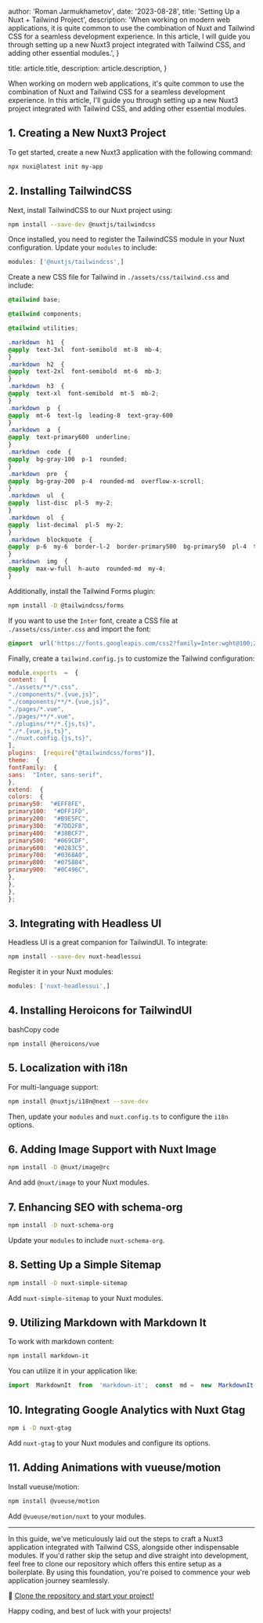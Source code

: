 
  author: 'Roman Jarmukhametov',
  date: '2023-08-28',
  title: 'Setting Up a Nuxt + Tailwind Project',
  description:
    'When working on modern web applications, it is quite common to use the combination of Nuxt and Tailwind CSS for a seamless development experience. In this article, I will guide you through setting up a new Nuxt3 project integrated with Tailwind CSS, and adding other essential modules.',
}

  title: article.title,
  description: article.description,
}


When working on modern web applications, it's quite common to use the combination of Nuxt and Tailwind CSS for a seamless development experience. In this article, I'll guide you through setting up a new Nuxt3 project integrated with Tailwind CSS, and adding other essential modules.

## 1. **Creating a New Nuxt3 Project**

To get started, create a new Nuxt3 application with the following command:
```bash
npx nuxi@latest init my-app
```
## 2. **Installing TailwindCSS**

Next, install TailwindCSS to our Nuxt project using:
```bash
npm install --save-dev @nuxtjs/tailwindcss
```
Once installed, you need to register the TailwindCSS module in your Nuxt configuration. Update your `modules` to include:

```javascript
modules: ['@nuxtjs/tailwindcss',]
```

Create a new CSS file for Tailwind in `./assets/css/tailwind.css` and include:

```css
@tailwind base;

@tailwind components;

@tailwind utilities;

.markdown  h1  {
@apply  text-3xl  font-semibold  mt-8  mb-4;
}
.markdown  h2  {
@apply  text-2xl  font-semibold  mt-6  mb-3;
}
.markdown  h3  {
@apply  text-xl  font-semibold  mt-5  mb-2;
}
.markdown  p  {
@apply  mt-6  text-lg  leading-8  text-gray-600
}
.markdown  a  {
@apply  text-primary600  underline;
}
.markdown  code  {
@apply  bg-gray-100  p-1  rounded;
}
.markdown  pre  {
@apply  bg-gray-200  p-4  rounded-md  overflow-x-scroll;
}
.markdown  ul  {
@apply  list-disc  pl-5  my-2;
}
.markdown  ol  {
@apply  list-decimal  pl-5  my-2;
}
.markdown  blockquote  {
@apply  p-6  my-6  border-l-2  border-primary500  bg-primary50  pl-4  text-lg  font-medium  leading-8;
}
.markdown  img  {
@apply  max-w-full  h-auto  rounded-md  my-4;
}
```

Additionally, install the Tailwind Forms plugin:

```bash
npm install -D @tailwindcss/forms
```

If you want to use the `Inter` font, create a CSS file at `./assets/css/inter.css` and import the font:

```css
@import  url('https://fonts.googleapis.com/css2?family=Inter:wght@100;200;300;400;500;600;700;800;900&display=swap');
```

Finally, create a `tailwind.config.js` to customize the Tailwind configuration:

```javascript
module.exports  =  {
content:  [
"./assets/**/*.css",
"./components/*.{vue,js}",
"./components/**/*.{vue,js}",
"./pages/*.vue",
"./pages/**/*.vue",
"./plugins/**/*.{js,ts}",
"./*.{vue,js,ts}",
"./nuxt.config.{js,ts}",
],
plugins:  [require("@tailwindcss/forms")],
theme:  {
fontFamily:  {
sans:  "Inter, sans-serif",
},
extend:  {
colors:  {
primary50:  "#EFF8FE",
primary100:  "#DFF1FD",
primary200:  "#B9E5FC",
primary300:  "#7DD2FB",
primary400:  "#38BCF7",
primary500:  "#069CDF",
primary600:  "#0283C5",
primary700:  "#0368A0",
primary800:  "#075884",
primary900:  "#0C496C",
},
},
},
};
```

## 3. **Integrating with Headless UI**

Headless UI is a great companion for TailwindUI. To integrate:

```bash
npm install --save-dev nuxt-headlessui
```

Register it in your Nuxt modules:

```javascript
modules: ['nuxt-headlessui',]
```

## 4. **Installing Heroicons for TailwindUI**

bashCopy code

`npm install @heroicons/vue`

## 5. **Localization with i18n**

For multi-language support:

```bash
npm install @nuxtjs/i18n@next --save-dev
```

Then, update your `modules` and `nuxt.config.ts` to configure the `i18n` options.

## 6. **Adding Image Support with Nuxt Image**

```bash
npm install -D @nuxt/image@rc
```

And add `@nuxt/image` to your Nuxt modules.

## 7. **Enhancing SEO with schema-org**

```bash
npm install -D nuxt-schema-org
```

Update your `modules` to include `nuxt-schema-org`.

## 8. **Setting Up a Simple Sitemap**

```bash
npm install -D nuxt-simple-sitemap
```

Add `nuxt-simple-sitemap` to your Nuxt modules.

## 9. **Utilizing Markdown with Markdown It**

To work with markdown content:

```bash
npm install markdown-it
```

You can utilize it in your application like:

```javascript
import  MarkdownIt  from  'markdown-it';  const  md =  new  MarkdownIt();`
```

## 10. **Integrating Google Analytics with Nuxt Gtag**

```bash
npm i -D nuxt-gtag
```
Add `nuxt-gtag` to your Nuxt modules and configure its options.

## 11. **Adding Animations with vueuse/motion**

Install vueuse/motion:

```bash
npm install @vueuse/motion
```

Add `@vueuse/motion/nuxt` to your modules.

----------

In this guide, we've meticulously laid out the steps to craft a Nuxt3 application integrated with Tailwind CSS, alongside other indispensable modules. If you'd rather skip the setup and dive straight into development, feel free to clone our repository which offers this entire setup as a boilerplate. By using this foundation, you're poised to commence your web application journey seamlessly.

🔗 [Clone the repository and start your project!](https://github.com/RomanJarmukhametov/Nuxt-tailwind-starter)

Happy coding, and best of luck with your projects!